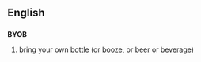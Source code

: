==English==
==={{initialism}}===
'''BYOB'''
# bring your own [[bottle]] (or [[booze]], or [[beer]] or [[beverage]])